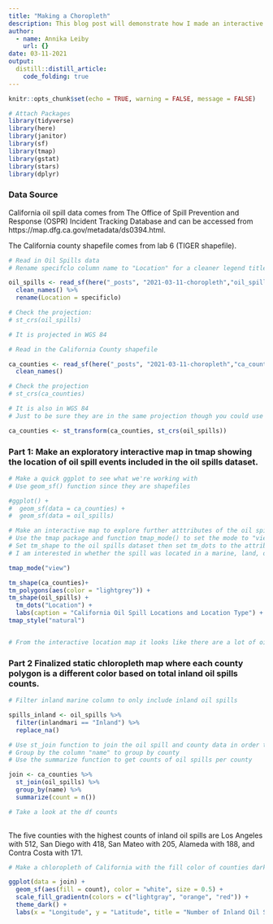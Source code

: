 ```yaml
---
title: "Making a Choropleth"
description: This blog post will demonstrate how I made an interactive tmap showing oil spills in California as well as a choropleth map showing the number of spills per county.
author:
  - name: Annika Leiby
    url: {}
date: 03-11-2021
output:
  distill::distill_article:
    code_folding: true
---
```


```r
knitr::opts_chunk$set(echo = TRUE, warning = FALSE, message = FALSE)
```

```r
# Attach Packages 
library(tidyverse)
library(here)
library(janitor)
library(sf)
library(tmap)
library(gstat)
library(stars)
library(dplyr)
```

### Data Source 

California oil spill data comes from The Office of Spill Prevention and Response (OSPR) Incident Tracking Database and can be accessed from https://map.dfg.ca.gov/metadata/ds0394.html. 


The California county shapefile comes from lab 6 (TIGER shapefile). 


```r
# Read in Oil Spills data
# Rename specifclo column name to "Location" for a cleaner legend title on the interactive map later on 

oil_spills <- read_sf(here("_posts", "2021-03-11-choropleth","oil_spills"), layer = "Oil_Spill_Incident_Tracking_%5Bds394%5D") %>% 
  clean_names() %>%
  rename(Location = specificlo)

# Check the projection:
# st_crs(oil_spills) 

# It is projected in WGS 84

```

```r
# Read in the California County shapefile

ca_counties <- read_sf(here("_posts", "2021-03-11-choropleth","ca_counties"), layer = "CA_Counties_TIGER2016") %>% 
  clean_names() 

# Check the projection
# st_crs(ca_counties)

# It is also in WGS 84
# Just to be sure they are in the same projection though you could use the transform function

ca_counties <- st_transform(ca_counties, st_crs(oil_spills))

```


### Part 1: Make an exploratory interactive map in tmap showing the location of oil spill events included in the oil spills dataset. 

```r
# Make a quick ggplot to see what we're working with
# Use geom_sf() function since they are shapefiles

#ggplot() +
#  geom_sf(data = ca_counties) +
#  geom_sf(data = oil_spills)


```

```r
# Make an interactive map to explore further atttributes of the oil spills dataset 
# Use the tmap package and function tmap_mode() to set the mode to "view"
# Set tm_shape to the oil spills dataset then set tm_dots to the attribute of interest
# I am interested in whether the spill was located in a marine, land, or fresh water location so I set tm_dots to the column "specificlo"

tmap_mode("view")

tm_shape(ca_counties)+
tm_polygons(aes(color = "lightgrey")) +
tm_shape(oil_spills) +
  tm_dots("Location") +
  labs(caption = "California Oil Spill Locations and Location Type") +
tmap_style("natural") 


# From the interactive location map it looks like there are a lot of oil spills in the San Diego and San Francisco regions near the coast.


```

### Part 2 Finalized static chloropleth map where each county polygon is a different color based on total inland oil spills counts. 

```r
# Filter inland marine column to only include inland oil spills

spills_inland <- oil_spills %>%
  filter(inlandmari == "Inland") %>%
  replace_na()

# Use st_join function to join the oil spill and county data in order to then get a count of oil spills per county 
# Group by the column "name" to group by county 
# Use the summarize function to get counts of oil spills per county

join <- ca_counties %>%
  st_join(oil_spills) %>%
  group_by(name) %>%
  summarize(count = n())

# Take a look at the df counts
  
```


The five counties with the highest counts of inland oil spills are Los Angeles with 512, San Diego with 418, San Mateo with 205, Alameda with 188, and Contra Costa with 171. 


```r
# Make a chloropleth of California with the fill color of counties darker or lighter depending on the count of oil spills

ggplot(data = join) +
  geom_sf(aes(fill = count), color = "white", size = 0.5) +
  scale_fill_gradientn(colors = c("lightgray", "orange", "red")) +
  theme_dark() +
  labs(x = "Longitude", y = "Latitude", title = "Number of Inland Oil Spills Per County")



```

